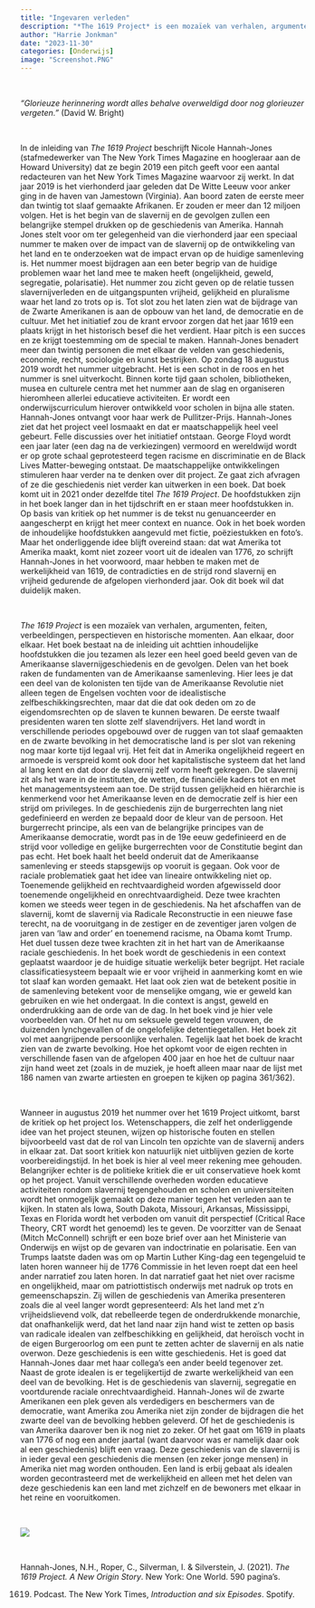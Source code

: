```yaml
---
title: "Ingevaren verleden"
description: "*The 1619 Project* is een mozaïek van verhalen, argumenten, feiten, verbeeldingen, perspectieven en historische momenten. Het contrasteert de Amerikaanse idealen van gelijkheid, vrijheid en zelfbeschikking met de zwarte werkelijkheid van slavernij, geweld en onderdrukking. Het wil dat het jaar 1619 de plaats krijgt in het historisch besef die het verdient door daar in het publieke domein aandacht aan te besteden. Het raakt de maatschappelijke achilleshiel van het land"
author: "Harrie Jonkman"
date: "2023-11-30"
categories: [Onderwijs]
image: "Screenshot.PNG"
---
```


<br>

*"Glorieuze herinnering wordt alles behalve overweldigd door nog glorieuzer vergeten.”* (David W. Bright)

<br>

In de inleiding van *The 1619 Project* beschrijft Nicole Hannah-Jones (stafmedewerker van The New York Times Magazine en hoogleraar aan de Howard University) dat ze begin 2019 een pitch geeft voor een aantal redacteuren van het New York Times Magazine waarvoor zij werkt. In dat jaar 2019 is het vierhonderd jaar geleden dat De Witte Leeuw voor anker ging in de haven van Jamestown (Virginia). Aan boord zaten de eerste meer dan twintig tot slaaf gemaakte Afrikanen. Er zouden er meer dan 12 miljoen volgen. Het is het begin van de slavernij en de gevolgen zullen een belangrijke stempel drukken op de geschiedenis van Amerika. Hannah Jones stelt voor om ter gelegenheid van die vierhonderd jaar een speciaal nummer te maken over de impact van de slavernij op de ontwikkeling van het land en te onderzoeken wat de impact ervan op de huidige samenleving is. Het nummer moest bijdragen aan een beter begrip van de huidige problemen waar het land mee te maken heeft (ongelijkheid, geweld, segregatie, polarisatie). Het nummer zou zicht geven op de relatie tussen slavernijverleden en de uitgangspunten vrijheid, gelijkheid en pluralisme waar het land zo trots op is. Tot slot zou het laten zien wat de bijdrage van de Zwarte Amerikanen is aan de opbouw van het land, de democratie en de cultuur. Met het initiatief zou de krant ervoor zorgen dat het jaar 1619 een plaats krijgt in het historisch besef die het verdient. Haar pitch is een succes en ze krijgt toestemming om de special te maken. Hannah-Jones benadert meer dan twintig personen die met elkaar de velden van geschiedenis, economie, recht, sociologie en kunst bestrijken. Op zondag 18 augustus 2019 wordt het nummer uitgebracht. Het is een schot in de roos en het nummer is snel uitverkocht. Binnen korte tijd gaan scholen, bibliotheken, musea en culturele centra met het nummer aan de slag en organiseren hieromheen allerlei educatieve activiteiten. Er wordt een onderwijscurriculum hierover ontwikkeld voor scholen in bijna alle staten. Hannah-Jones ontvangt voor haar werk de Pullitzer-Prijs. 
Hannah-Jones ziet dat het project veel losmaakt en dat er maatschappelijk heel veel gebeurt. Felle discussies over het initiatief ontstaan. George Floyd wordt een jaar later (een dag na de verkiezingen) vermoord en wereldwijd wordt er op grote schaal geprotesteerd tegen racisme en discriminatie en de Black Lives Matter-beweging ontstaat. De maatschappelijke ontwikkelingen stimuleren haar verder na te denken over dit project. Ze gaat zich afvragen of ze die geschiedenis niet verder kan uitwerken in een boek. Dat boek komt uit in 2021 onder dezelfde titel *The 1619 Project*. De hoofdstukken zijn in het boek langer dan in het tijdschrift en er staan meer hoofdstukken in. Op basis van kritiek op het nummer is de tekst nu genuanceerder en aangescherpt en krijgt het meer context en nuance. Ook in het boek worden de inhoudelijke hoofdstukken aangevuld met fictie, poëziestukken en foto’s. Maar het onderliggende idee blijft overeind staan: dat wat Amerika tot Amerika maakt, komt niet zozeer voort uit de idealen van 1776, zo schrijft Hannah-Jones in het voorwoord, maar hebben te maken met de werkelijkheid van 1619, de contradicties en de strijd rond slavernij en vrijheid gedurende de afgelopen vierhonderd jaar. Ook dit boek wil dat duidelijk maken. 

<br>

*The 1619 Project* is een mozaïek van verhalen, argumenten, feiten, verbeeldingen, perspectieven en historische momenten. Aan elkaar, door elkaar. Het boek bestaat na de inleiding uit achttien inhoudelijke hoofdstukken die jou tezamen als lezer een heel goed beeld geven van de Amerikaanse slavernijgeschiedenis en de gevolgen. Delen van het boek raken de fundamenten van de Amerikaanse samenleving. Hier lees je dat een deel van de kolonisten ten tijde van de Amerikaanse Revolutie niet alleen tegen de Engelsen vochten voor de idealistische zelfbeschikkingsrechten, maar dat die dat ook deden om zo de eigendomsrechten op de slaven te kunnen bewaren. De eerste twaalf presidenten waren ten slotte zelf slavendrijvers. Het land wordt in verschillende periodes opgebouwd over de ruggen van tot slaaf gemaakten en de zwarte bevolking in het democratische land is per slot van rekening nog maar korte tijd legaal vrij. 
Het feit dat in Amerika ongelijkheid regeert en armoede is verspreid komt ook door het kapitalistische systeem dat het land al lang kent en dat door de slavernij zelf vorm heeft gekregen. De slavernij zit als het ware in de instituten, de wetten, de financiële kaders tot en met het managementsysteem aan toe. De strijd tussen gelijkheid en hiërarchie is kenmerkend voor het Amerikaanse leven en de democratie zelf is hier een strijd om privileges. In de geschiedenis zijn de burgerrechten lang niet gedefinieerd en werden ze bepaald door de kleur van de persoon. Het burgerrecht principe, als een van de belangrijke principes van de Amerikaanse democratie, wordt pas in de 19e eeuw gedefinieerd en de strijd voor volledige en gelijke burgerrechten voor de Constitutie begint dan pas echt. 
Het boek haalt het beeld onderuit dat de Amerikaanse samenleving er steeds stapsgewijs op vooruit is gegaan. Ook voor de raciale problematiek gaat het idee van lineaire ontwikkeling niet op. Toenemende gelijkheid en rechtvaardigheid worden afgewisseld door toenemende ongelijkheid en onrechtvaardigheid. Deze twee krachten komen we steeds weer tegen in de geschiedenis. Na het afschaffen van de slavernij, komt de slavernij via Radicale Reconstructie in een nieuwe fase terecht, na de vooruitgang in de zestiger en de zeventiger jaren volgen de jaren van ‘law and order’ en toenemend racisme, na Obama komt Trump. Het duel tussen deze twee krachten zit in het hart van de Amerikaanse raciale geschiedenis.
In het boek wordt de geschiedenis in een context geplaatst waardoor je de huidige situatie werkelijk beter begrijpt. Het raciale classificatiesysteem bepaalt wie er voor vrijheid in aanmerking komt en wie tot slaaf kan worden gemaakt. Het laat ook zien wat de betekent positie in de samenleving betekent voor de menselijke omgang, wie er geweld kan gebruiken en wie het ondergaat. In die context is angst, geweld en onderdrukking aan de orde van de dag. In het boek vind je hier vele voorbeelden van. Of het nu om seksuele geweld tegen vrouwen, de duizenden lynchgevallen of de ongelofelijke detentiegetallen. Het boek zit vol met aangrijpende persoonlijke verhalen. Tegelijk laat het boek de kracht zien van de zwarte bevolking. Hoe het opkomt voor de eigen rechten in verschillende fasen van de afgelopen 400 jaar en hoe het de cultuur naar zijn hand weet zet (zoals in de muziek, je hoeft alleen maar naar de lijst met 186 namen van zwarte artiesten en groepen te kijken op pagina 361/362).

<br> 

Wanneer in augustus 2019 het nummer over het 1619 Project uitkomt, barst de kritiek op het project los. Wetenschappers, die zelf het onderliggende idee van het project steunen, wijzen op historische fouten en stellen bijvoorbeeld vast dat de rol van Lincoln ten opzichte van de slavernij anders in elkaar zat. Dat soort kritiek kon natuurlijk niet uitblijven gezien de korte voorbereidingstijd. In het boek is hier al veel meer rekening mee gehouden. Belangrijker echter is de politieke kritiek die er uit conservatieve hoek komt op het project. Vanuit verschillende overheden worden educatieve activiteiten rondom slavernij tegengehouden en scholen en universiteiten wordt het onmogelijk gemaakt op deze manier tegen het verleden aan te kijken. In staten als Iowa, South Dakota, Missouri, Arkansas, Mississippi, Texas en Florida wordt het verboden om vanuit dit perspectief (Critical Race Theory, CRT wordt het genoemd) les te geven. De voorzitter van de Senaat (Mitch McConnell) schrijft er een boze brief over aan het Ministerie van Onderwijs en wijst op de gevaren van indoctrinatie en polarisatie. Een van Trumps laatste daden was om op Martin Luther King-dag een tegengeluid te laten horen wanneer hij de 1776 Commissie in het leven roept dat een heel ander narratief zou laten horen. In dat narratief gaat het niet over racisme en ongelijkheid, maar om patriottistisch onderwijs met nadruk op trots en gemeenschapszin. Zij willen de geschiedenis van Amerika presenteren zoals die al veel langer wordt gepresenteerd: Als het land met z’n vrijheidslievend volk, dat rebelleerde tegen de onderdrukkende monarchie, dat onafhankelijk werd, dat het land naar zijn hand wist te zetten op basis van radicale idealen van zelfbeschikking en gelijkheid, dat heroïsch vocht in de eigen Burgeroorlog om een punt te zetten achter de slavernij en als natie overwon. Deze geschiedenis is een witte geschiedenis. 
Het is goed dat Hannah-Jones daar met haar collega’s een ander beeld tegenover zet. Naast de grote idealen is er tegelijkertijd de zwarte werkelijkheid van een deel van de bevolking. Het is de geschiedenis van slavernij, segregatie en voortdurende raciale onrechtvaardigheid. Hannah-Jones wil de zwarte Amerikanen een plek geven als verdedigers en beschermers van de democratie, want Amerika zou Amerika niet zijn zonder de bijdragen die het zwarte deel van de bevolking hebben geleverd. Of het de geschiedenis is van Amerika daarover ben ik nog niet zo zeker. Of het gaat om 1619 in plaats van 1776 of nog een ander jaartal (want daarvoor was er namelijk daar ook al een geschiedenis) blijft een vraag. Deze geschiedenis van de slavernij is in ieder geval een geschiedenis die mensen (en zeker jonge mensen) in Amerika niet mag worden onthouden. Een land is erbij gebaat als idealen worden gecontrasteerd met de werkelijkheid en alleen met het delen van deze geschiedenis kan een land met zichzelf en de bewoners met elkaar in het reine en vooruitkomen. 



<br>

![](Screenshot.png)

<br>

Hannah-Jones, N.H., Roper, C., Silverman, I. & Silverstein, J. (2021). *The 1619 Project. A New Origin Story*. New York: One World. 590 pagina’s.


1619. Podcast. The New York Times, *Introduction and six Episodes*. Spotify.
